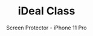 ---
id: item-14
type: accessories
imgSrc: ../images/items/item14.png
specialOffers:
  - 3 FOR 2
title: iDeal Class
subtitle: Screen Protector - iPhone 11 Pro
price: 24.99
---